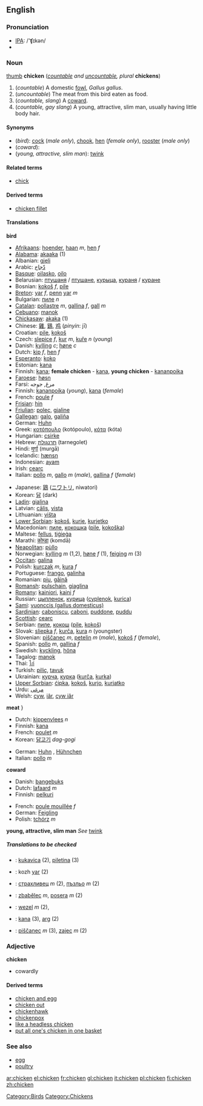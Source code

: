 ==English==

===Pronunciation===
{{wikipedia}}
{{wikispeciespar|Gallus gallus}}
{{commonspar|Gallus gallus}}
*[[w:IPA|IPA]]: /'ʧɪkən/
*{{audio|en-us-chicken.ogg|Audio (US)}}

===Noun===
[[image:Chicken portrait.jpg|thumb]]
'''chicken''' (''[[countable]] and [[uncountable]], plural'' '''chickens''')

#(''countable'') A domestic [[fowl]], ''Gallus gallus''.
#(''uncountable'') The meat from this bird eaten as food.
#(''countable, slang'') A [[coward]].
#(''countable, gay slang'') A young, attractive, slim man, usually having little body hair.

====Synonyms====
*(''bird''): [[cock]] (''male only''), [[chook]], [[hen]] (''female only''), [[rooster]] (''male only'')
*(''coward''):
*(''young, attractive, slim man''): [[twink]]

====Related terms====
*[[chick]]

====Derived terms====
*[[chicken fillet]]

====Translations====

'''bird'''
{{top}}
*[[Afrikaans]]: [[hoender]], [[haan]] ''m'', [[hen]] ''f''
*[[Alabama]]: [[akaaka]] (1)
*Albanian: [[gjeli]]
*Arabic: [[دّجاج]]
*[[Basque]]: [[oilasko]], [[oilo]]
*Belarusian: [[птушаня]] / [[птушане]], [[курыца]], [[кураня]] / [[куране]]
*Bosnian: [[kokoš]] ''f'', [[pile#Bosnian|pile]]
*[[Breton]]: [[yar]] ''f'', [[penn]] [[yar]] ''m''
*Bulgarian: [[пиле]] ''n''
*[[Catalan]]: [[pollastre]] ''m'', [[gallina]] ''f'', [[gall]] ''m''
*[[Cebuano]]: [[manok]]
*[[Chickasaw]]: [[akaka]] (1)
*Chinese: [[雞]], [[鷄]], [[鸡]] (''pinyin'': jī) 
*Croatian: [[pile#Croatian|pile]], [[kokoš]]
*Czech: [[slepice]] ''f'',  [[kur]] ''m'', [[kuře]] ''n'' (''young'')
*Danish: [[kylling]] ''c''; [[høne]] ''c''
*Dutch: [[kip#Dutch|kip]] ''f'', [[hen#Dutch|hen]] ''f''
*[[Esperanto]]: [[koko]]
*Estonian: [[kana]]
*Finnish: [[kana]]; '''female chicken''' - [[kana]], '''young chicken''' - [[kananpoika]]
*[[Faroese]]: [[høsn]]
*Farsi: مرغ, جوجه
*Finnish: [[kananpoika]] (''young''), [[kana]] (''female'')
*French: [[poule]] ''f''
*[[Frisian]]: [[hin#Frisian|hin]]
*[[Friulian]]: [[poleç]], [[gjaline]]
*[[Gallegan]]: [[galo]], [[galiña]]
*German: [[Huhn]] {{n}}
*Greek: [[κοτόπουλο]] (kotópoulo), [[κότα]] (kóta)
*Hungarian: [[csirke]]
*Hebrew: [[תרנגולת]] (tarnegolet)
*Hindi: [[मुर्गा]] (murgā)
*Icelandic: [[hænsn]]
*Indonesian: [[ayam]]
*Irish: [[cearc]]
*Italian: [[pollo#Italian|pollo]] ''m'', [[gallo]] ''m'' (''male''), [[gallina#Italian|gallina]] ''f'' (''female'')
{{mid}}
*Japanese: [[鶏]] ([[ニワトリ]], niwatori)
*Korean: [[닭]] (dark)
*[[Ladin]]: [[gialina]]
*Latvian: [[cālis]], [[vista#Latvian|vista]]
*Lithuanian: [[višta]]
*[[Lower Sorbian]]: [[kokoš]], [[kurje]], [[kurjetko]]
*Macedonian: [[пиле]], [[кокошка]] ([[pile]], [[kokoška]])
*Maltese: [[fellus]], [[tiġieġa]]
*Marathi: [[कोम्डा]] (komdā)
*[[Neapolitan]]: [[pùllo]] 
*Norwegian: [[kylling]] ''m'' (1,2), [[høne]] ''f'' (1), [[feiging]] ''m'' (3)
*[[Occitan]]: [[galina]]
*Polish: [[kurczak]] ''m'', [[kura]] ''f''
*Portuguese: [[frango]], [[galinha]]
*Romanian: [[piu]], [[găină]]
*[[Romansh]]: [[pulschain]], [[giaglina]]
*[[Romany]]: [[kainiori]], [[kaini]] ''f''
*Russian: [[цыпленок]], [[курица]] ([[cyplenok]], [[kurica]]) '' ''
*[[Sami]]: [[vuonccis (gallus domesticus)]]<!--???-->
*[[Sardinian]]: [[caboniscu]], [[caboni]], [[puddone]], [[puddu]]
*[[Scottish]]: [[cearc]]
*Serbian: [[пиле]], [[кокош]] ([[pile]], [[kokoš]])
*Slovak: [[sliepka]] ''f'', [[kurča]], [[kura]] ''n'' (youngster)
*Slovenian: [[piščanec]] ''m'', [[petelin]] ''m'' (''male''), [[kokoš]] ''f'' (''female''),
*Spanish: [[pollo#Spanish|pollo]] ''m'', [[gallina#Spanish|gallina]] ''f''
*Swedish: [[kyckling]], [[höna]]
*Tagalog: [[manok]]
*Thai: [[ไก่]]
*Turkish: [[piliç]], [[tavuk]]
*Ukrainian: [[курча]], [[курка]] ([[kurča]], [[kurka]])
*[[Upper Sorbian]]: [[ćipka]], [[kokoš]], [[kurjo]], [[kurjatko]]
*Urdu: [[مرغى]]
*Welsh: [[cyw]], [[iâr]], [[cyw iâr]]
{{bottom}}

'''meat'''
{{top}}}
*Dutch: [[kippenvlees]] ''n''
*Finnish: [[kana]]
*French: [[poulet]] ''m''
*Korean: [[닭고기]] ''dag-gogi''
{{mid}}
*German: [[Huhn]] {{n}}, [[Hühnchen]] {{n}}
*Italian: [[pollo]] ''m''
{{bottom}}

'''coward'''
{{top}}
*Danish: [[bangebuks]] {{c}}
*Dutch: [[lafaard#Dutch|lafaard]] ''m''
*Finnish: [[pelkuri]]
{{mid}}
*French: [[poule mouillée]] ''f''
*German: [[Feigling]] {{m}}
*Polish: [[tchórz]] ''m'' 
{{bottom}}

'''young, attractive, slim man'''
''See'' [[twink]]

=====Translations to be checked=====
{{checktrans}}
*{{ttbc|Bosnian}}: [[kukavica]] (2), [[piletina]] (3)
*{{ttbc|Breton}}: kozh [[yar]] (2)
*{{ttbc|Bulgarian}}: [[страхливец]] ''m'' (2), [[пъзльо]] ''m'' (2)
*{{ttbc|Czech}}: [[zbabělec]] ''m'', [[posera]] ''m'' (2)
*{{ttbc|Dutch}}: [[wezel]] ''m'' (2), 
*{{ttbc|Estonian}}: [[kana]] (3), [[arg]] (2) 
*{{ttbc|Slovenian}}: [[piščanec]] ''m'' (3), [[zajec]] ''m'' (2)<!--this info belongs on the Slovenian page: it literally says rabbit-->

===Adjective===
'''chicken'''

*cowardly

====Derived terms====
*[[chicken and egg]]
*[[chicken out]]
*[[chickenhawk]]
*[[chickenpox]]
*[[like a headless chicken]]
*[[put all one's chicken in one basket]]
===See also===
*[[egg]]
*[[poultry]]

[[Category:Birds]]
[[Category:Chickens]]

[[ar:chicken]]
[[el:chicken]]
[[fr:chicken]]
[[gl:chicken]]
[[it:chicken]]
[[pl:chicken]]
[[fi:chicken]]
[[zh:chicken]]
